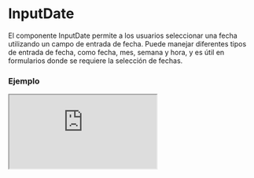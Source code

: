 
# InputDate

El componente InputDate permite a los usuarios seleccionar una fecha utilizando un campo de entrada de fecha. Puede manejar diferentes tipos de entrada de fecha, como fecha, mes, semana y hora, y es útil en formularios donde se requiere la selección de fechas.

### Ejemplo

<Iframe minHeightIframe="30dvh" src="https://fenextjs-component-storybook.vercel.app/iframe.html?args=&id=input-inputdate--index&viewMode=story" />

### Importacion

Para importar el componente InputDate, se puede hacer desde fenextjs

```tsx copy
import { InputDate } from "fenextjs";
```

### Parametros

| Parametro | Tipo | Requerido | Default | Descripcion |
| --------- | ---- | --------- | ------- | ----------- |
| defaultValue | Date | no | undefined | Valor predeterminado del campo de entrada de fecha. |
| value | Date | no | undefined | Valor actual del campo de entrada de fecha. Si se proporciona, anula el valor predeterminado. |
| type | TypeDate | no | 'date' | Tipo de campo de entrada. Puede ser 'date', 'month', 'week', o 'time'. |
| min | Date | no | undefined | Fecha mínima válida que se puede seleccionar. |
| max | Date | no | undefined | Fecha máxima válida que se puede seleccionar. |
| onChange | (date: Date \| undefined) =\> void | no | undefined | Función que se ejecuta cuando la fecha seleccionada cambia. |
| classNameInputDate | string | no | '' | Clase CSS adicional para el campo de entrada de fecha. |
| icon | ReactNode | no | \<SVGDate /\> | Ícono que se muestra junto al campo de entrada de fecha. |
| iconPos | 'left' \| 'right' | no | 'left' | Posición del ícono respecto al campo de entrada. |
| validator | FenextjsValidator | no | undefined | Validador opcional para validar la fecha ingresada. |

### Storybook

Para ver el storybook del componente lo puede hacer con este [link](https://fenextjs-component-storybook.vercel.app/?path=/story/input-inputdate--index)

### Usos

- Selector de fecha por defecto

```tsx copy
<InputDate defaultValue={new Date()} onChange={(date) => console.log(date)} />
```

- Selector de mes

```tsx copy
<InputDate type="month" onChange={(date) => console.log(date)} />
```

- Selector de hora

```tsx copy
<InputDate type="time" onChange={(date) => console.log(date)} />
```

- Selector de fecha deshabilitado

```tsx copy
<InputDate defaultValue={new Date()} disabled={true} />
```

